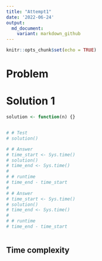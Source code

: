 ```yaml
---
title: "Attempt1"
date: '2022-06-24'
output:
  md_document:
    variant: markdown_github
---
```


```r
knitr::opts_chunk$set(echo = TRUE)
```

# Problem

# Solution 1

```r

solution <- function(n) {}


# # Test
# solution()

# # Answer
# time_start <- Sys.time()
# solution()
# time_end <- Sys.time()
# 
# # runtime
# time_end - time_start 
# 
# # Answer
# time_start <- Sys.time()
# solution()
# time_end <- Sys.time()
# 
# # runtime
# time_end - time_start 



```

## Time complexity
